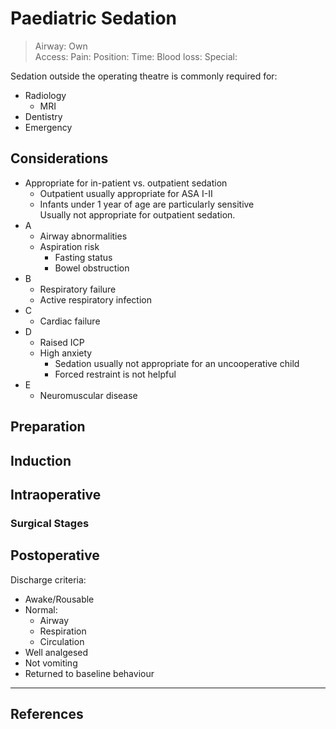 # Paediatric Sedation

>Airway: Own  
>Access: 
>Pain: 
>Position:
>Time: 
>Blood loss:
>Special:

Sedation outside the operating theatre is commonly required for:

* Radiology
	* MRI
* Dentistry
* Emergency

## Considerations

* Appropriate for in-patient vs. outpatient sedation
	* Outpatient usually appropriate for ASA I-II
	* Infants under 1 year of age are particularly sensitive  
	Usually not appropriate for outpatient sedation.


* A
	* Airway abnormalities
	* Aspiration risk
		* Fasting status
		* Bowel obstruction
* B
	* Respiratory failure
	* Active respiratory infection
* C
	* Cardiac failure
* D
	* Raised ICP
	* High anxiety
		* Sedation usually not appropriate for an uncooperative child
		* Forced restraint is not helpful
* E
	* Neuromuscular disease


## Preparation



## Induction

## Intraoperative

### Surgical Stages

## Postoperative

Discharge criteria:

* Awake/Rousable
* Normal:
	* Airway
	* Respiration
	* Circulation
* Well analgesed
* Not vomiting
* Returned to baseline behaviour


---

## References

